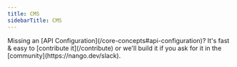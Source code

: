 ```yaml
---
title: CMS
sidebarTitle: CMS
---
```


<Tip>
    Missing an [API Configuration](/core-concepts#api-configuration)? It's fast & easy to [contribute it](/contribute) or we'll build it if you ask for
    it in the [community](https://nango.dev/slack).
</Tip>

<CardGroup cols={4}>
    <Card title="Contentstack" href="/integrations/all/contentstack" color="#68a063" />
</CardGroup>
